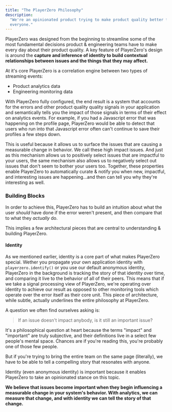 ```yaml
---
title: "The PlayerZero Philosophy"
description:
  "We're an opinionated product trying to make product quality better for
  everyone."
---
```


PlayerZero was designed from the beginning to streamline some of the most
fundamental decisions product & engineering teams have to make every day about
their product quality. A key feature of PlayerZero's design is around the
**capture and inference of identity to build contextual relationships between
issues and the things that they may affect.**

At it's core PlayerZero is a correlation engine between two types of streaming
events:

- Product analytics data
- Engineering monitoring data

With PlayerZero fully configured, the end result is a system that accounts for
the errors and other product quality quality signals in your application and
semantically tells you the impact of those signals in terms of their effect on
analytics events. For example, if you had a Javascript error that was happening
on the profile page, PlayerZero would be able to detect that users who run into
that Javascript error often can't continue to save their profiles a few steps
down.

This is useful because it allows us to surface the issues that are causing a
measurable change in behavior. We call these high impact issues. And just as
this mechanism allows us to positively select issues that are impactful to your
users, the same mechanism also allows us to negatively select out issues that
don't seem to bother your users too. Together, these properties enable
PlayerZero to automatically curate & notify you when new, impactful, and
interesting issues are happening...and then can tell you why they're interesting
as well.

### Building Blocks

In order to achieve this, PlayerZero has to build an intuition about what the
user _should_ have done if the error weren't present, and then compare that to
what they _actually_ do.

This implies a few architectural pieces that are central to understanding &
building PlayerZero.

#### Identity

As we mentioned earlier, identity is a core part of what makes PlayerZero
special. Wether you propagate your own application identity with
`playerzero.identify()` or you use our default anonymous identity, PlayerZero in
the background is tracking the story of that identity over time, and comparing
it live to the behavior of all of their peers. This means that if we take a
signal processing view of PlayerZero, we're operating over identity to achieve
our result as opposed to other monitoring tools which operate over the error
itself as their core unit. This piece of architecture, while subtle, actually
underlines the entire philosophy at PlayerZero.

A question we often find ourselves asking is:

> If an issue doesn't impact anybody, is it still an important issue?

It's a philosophical question at heart because the terms "impact" and
"important" are truly subjective, and their definitions live in a select few
people's mental space. Chances are if you're reading this, you're probably one
of those few people.

But if you're trying to bring the entire team on the same page (literally), we
have to be able to tell a compelling story that resonates with anyone.

Identity (even anonymous identity) is important because it enables PlayerZero to
take an opinionated stance on this topic.

**We believe that issues become important when they begin influencing a
measurable change in your system's behavior. With analytics, we can measure that
change, and with identity we can tell the story of that change.**
